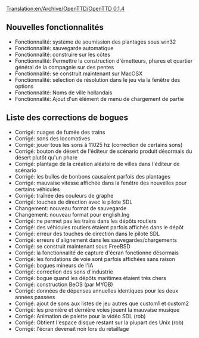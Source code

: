 [[Translation:en/Archive/OpenTTD/OpenTTD 0.1.4]]
{{fr/Traduction|en/Archive/OpenTTD/OpenTTD 0.1.4|0}}


{{fr/Archive/OpenTTD/Livraison|prec=fr/OpenTTD 0.1.3/Fr|suiv=fr/OpenTTD 0.2.0/Fr|date=25/03/2004}}

==Nouvelles fonctionnalités==
*Fonctionnalité: système de soumission des plantages sous win32
*Fonctionnalité: sauvegarde automatique
*Fonctionnalité: construire sur les côtes
*Fonctionnalité: Permettre la construction d'émetteurs, phares et quartier général de la compagnie sur des pentes
*Fonctionnalité: se construit maintenant sur MacOSX
*Fonctionnalité: sélection de résolution dans le jeu via la fenêtre des options
*Fonctionnalité: Noms de ville hollandais
*Fonctionnalité: Ajout d'un élément de menu de chargement de partie

==Liste des corrections de bogues==
*Corrigé: nuages de fumée des trains
*Corrigé: sons des locomotives
*Corrigé: jouer tous les sons à 11025 hz (correction de certains sons)
*Corrigé: bouton de désert de l'éditeur de scénario produit désormais du désert plutôt qu'un phare
*Corrigé: plantage de la création aléatoire de villes dans l'éditeur de scénario
*Corrigé: les bulles de bonbons causaient parfois des plantages
*Corrigé: mauvaise vitesse affichée dans la fenêtre des nouvelles pour certains véhicules
*Corrigé: traînée des couleurs de graphe
*Corrigé: touches de direction avec le pilote SDL
*Changement: nouveau format de sauvegarde
*Changement: nouveau format pour english.lng
*Corrigé: ne permet pas les trains dans les dépôts routiers
*Corrigé: des véhicules routiers étaient parfois affichés dans le dépôt
*Corrigé: erreur des touches de direction dans le pilote SDL
*Corrigé: erreurs d'alignement dans les sauvegardes/chargements
*Corrigé: se construit maintenant sous FreeBSD
*Corrigé: la fonctionnalité de capture d'écran fonctionne désormais
*Corrigé: les fondations de voie sont parfois affichées sans raison
*Corrigé: bogues mineurs de l'IA
*Corrigé: correction des sons d'industrie
*Corrigé: bogue quand les dépôts maritimes étaient très chers
*Corrigé: construction BeOS (par MYOB)
*Corrigé: données de dépenses annuelles identiques pour les deux années passées
*Corrigé: ajout de sons aux listes de jeu autres que custom1 et custom2
*Corrigé: les première et dernière voies jouent la mauvaise musique
*Corrigé: Animation de palette pour la vidéo SDL (rob)
*Corrigé: Obtient l'espace disque restant sur la plupart des Unix (rob)
*Corrigé: l'écran devenait noir lors du retaillage